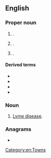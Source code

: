 {{also|lyme}}
==English==

===Proper noun===
{{en-proper noun}}

# {{place|en|town|co/New London County|s/Connecticut}}.
# {{place|en|town|s/New Hampshire}}.
# {{place|en|town|s/New York}}.

====Derived terms====
* {{l|en|Lyme disease}}
* {{l|en|Lyme Regis}}
* {{l|en|Newcastle-under-Lyme}}
* {{l|en|Old Lyme}}

===Noun===
{{en-noun|-}}

# {{lb|en|informal}} [[Lyme disease]].

===Anagrams===
* {{anagrams|en|a=elmy|Emly|elmy|myel-|yelm|ylem}}

[[Category:en:Towns]]
